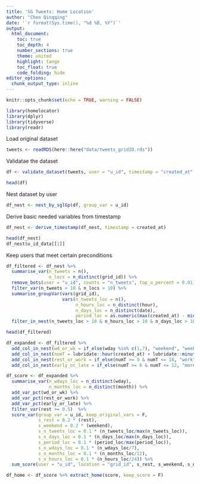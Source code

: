 ```yaml
---
title: 'SG Tweets: Home Location'
author: "Chen Qinqqing"
date: '`r format(Sys.time(), "%d %B, %Y")`'
output: 
  html_document:
    toc: true 
    toc_depth: 4  
    number_sections: true  
    theme: united  
    highlight: tango  
    toc_float: true   
    code_folding: hide
editor_options: 
  chunk_output_type: inline
---
```


```r
knitr::opts_chunk$set(echo = TRUE, warning = FALSE)
```

```r
library(homelocator)
library(dplyr)
library(tidyverse)
library(readr)
```

Load original dataset
```r
tweets <- readRDS(here::here("data/tweets_gridID.rds"))
```


Validatae the dataset 
```r
df <- validate_dataset(tweets, user = "u_id", timestamp = "created_at", location = "grid_id")
```

```r
head(df)
```


Nest dataset by user 
```r
df_nest <- nest_by_sglGp(df, group_var = u_id)
```

Derive basic needed variables from timestamp
```r
df_nest <- derive_timestamp(df_nest, timestamp = created_at)
```

```r
head(df_nest)
df_nest$u_id_data[[1]]
```

Keep users that meet certain preconditions

```r
df_filtered <- df_nest %>% 
  summarise_var(n_tweets = n(), 
                n_locs = n_distinct(grid_id)) %>% 
  remove_bots(user = "u_id", counts = "n_tweets", top_u_percent = 0.01) %>% ## remove top 1% active users 
  filter_var(n_tweets > 10 & n_locs > 10) %>% 
  summarise_groupVar(vars(grid_id), 
                     vars(n_tweets_loc = n(), 
                          n_hours_loc = n_distinct(hour), 
                          n_days_loc = n_distinct(date), 
                          period_loc = as.numeric(max(created_at) - min(created_at), "days"))) %>% 
  filter_in_nest(n_tweets_loc > 10 & n_hours_loc > 10 & n_days_loc > 10 & period_loc > 10) # can separate to multiple lines 
```

```r
head(df_filtered)
```

```r
df_expanded <- df_filtered %>% 
  add_col_in_nest(wd_or_wk = if_else(wday %in% c(1,7), "weekend", "weekday")) %>% # 1 for weekend, 2 for weekday 
  add_col_in_nest(numT = lubridate::hour(created_at) + lubridate::minute(created_at) / 60 + lubridate::second(created_at) / 3600) %>%
  add_col_in_nest(rest_or_work = if_else(numT >= 9 & numT <= 18, "work", "rest")) %>% # 1 for rest time, 2 for work time 
  add_col_in_nest(early_or_late = if_else(numT >= 6 & numT <= 12, "morning", "noon_night")) # 1 for early morning, 2 for late afternoon and night 
```


```r
df_score <- df_expanded %>% 
  summarise_var(n_wdays_loc = n_distinct(wday),
                n_months_loc = n_distinct(month)) %>% 
  add_var_pct(wd_or_wk) %>% 
  add_var_pct(rest_or_work) %>% 
  add_var_pct(early_or_late) %>% 
  filter_var(rest >= 0.5)  %>% 
  score_var(group_var = u_id, keep_original_vars = F,
            s_rest = 0.2 * (rest),
            s_weekend = 0.2 * (weekend),
            s_n_tweets_loc = 0.1 * (n_tweets_loc/max(n_tweets_loc)),
            s_n_days_loc = 0.1 * (n_days_loc/max(n_days_loc)),
            s_period_loc = 0.1 * (period_loc/max(period_loc)),
            s_n_wdays_loc = 0.1 * (n_wdays_loc/7),
            s_n_months_loc = 0.1 * (n_months_loc/12),
            s_n_hours_loc = 0.1 * (n_hours_loc/24)) %>% 
  sum_score(user = "u_id", location = "grid_id", s_rest, s_weekend, s_n_tweets_loc, s_n_days_loc, s_period_loc, s_n_wdays_loc, s_n_months_loc, s_n_hours_loc)

```

```r
df_home <- df_score %>% extract_home(score, keep_score = F)
```

